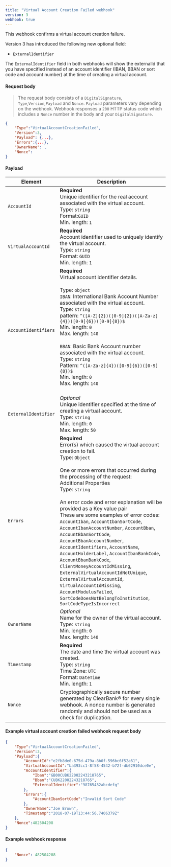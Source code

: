 ```yaml
---
title: "Virtual Account Creation Failed webhook"
version: 3
webhook: true
---
```


This webhook confirms a virtual account creation failure.

Version 3 has introduced the following new optional field:

- `ExternalIdentifier`

The `ExternalIdentifier` field in both webhooks will show the externalId that you have specified instead of an account identifier (IBAN, BBAN or sort code and account number) at the time of creating a virtual account.

#### Request body

> The request body consists of a `DigitalSignature`, `Type`,`Version`,`Payload` and `Nonce`. `Payload` parameters vary depending on the webhook. Webhook responses a `200` HTTP status code which includes a `Nonce` number in the body and your `DigitalSignature`.

```json
{
    "Type":"VirtualAccountCreationFailed",
    "Version":3,
    "Payload": {...},
    "Errors":{...},
    "OwnerName": ,
    "Nonce":
}
```

#### Payload
| Element              | Description                                                                                                                                                                                                                                                                                                                                                                                                                                                                                                                                                                                                                                                                                                                                                                                                                                     |
|----------------------|-------------------------------------------------------------------------------------------------------------------------------------------------------------------------------------------------------------------------------------------------------------------------------------------------------------------------------------------------------------------------------------------------------------------------------------------------------------------------------------------------------------------------------------------------------------------------------------------------------------------------------------------------------------------------------------------------------------------------------------------------------------------------------------------------------------------------------------------------|
| `AccountId`          | **Required**<br />Unique identifier for the real account associated with the virtual account. <br/> Type: `string`<br /> Format:`GUID`<br /> Min. length: `1`                                                                                                                                                                                                                                                                                                                                                                                                                                                                                                                                                                                                                                                                                  |
| `VirtualAccountId`   | **Required**<br />Account identifier used to uniquely identify the virtual account.<br /> Type: `string`<br /> Format: `GUID`<br /> Min. length: `1`                                                                                                                                                                                                                                                                                                                                                                                                                                                                                                                                                                                                                                                                                           |
| `AccountIdentifiers` | **Required**<br />Virtual account identifier details.<br /> <br /> Type: `object`<br />  `IBAN`: International Bank Account Number associated with the virtual account.<br /> Type: `string`<br /> pattern: `^([A-Z]{2})([0-9]{2})([A-Za-z]{4})([0-9]{6})([0-9]{8})$`<br /> Min. length: `0`<br /> Max. length: `140`<br /><br /> `BBAN`: Basic Bank Account number associated with the virtual account.<br/> Type: `string`<br />  Pattern: `^([A-Za-z]{4})([0-9]{6})([0-9]{8})$`<br /> Min. length: `0`<br />  Max. length: `140`<br /><br />                                                                                                                                                                                                                                                                                                |
| `ExternalIdentifier` | *Optional*<br />Unique identifier specified at the time of creating a virtual account.<br /> Type: `string`<br /> Min. length: `0`<br /> Max. length: `50`                                                                                                                                                                                                                                                                                                                                                                                                                                                                                                                                                                                                                                                                                     |
| `Errors`             | **Required**<br />Error(s) which caused the virtual account creation to fail.<br /> Type: `Object`<br /><br /> One or more errors that occurred during the processing of the request:<br /> Additional Properties<br /> Type: `string`<br /><br /> An error code and error explanation will be provided as a Key value pair<br /> These are some examples of error codes:<br />`AccountIban`, `AccountIbanSortCode`, `AccountIbanAccountNumber`, `AccountBban`, `AccountBbanSortCode`, `AccountBbanAccountNumber`, `AccountIdentifiers`, `AccountName`, `AccountHolderLabel`, `AccountIbanBankCode`, `AccountBbanBankCode`, `ClientMoneyAccountIdMissing`, `ExternalVirtualAccountIdNotUnique`, `ExternalVirtualAccountId`, `VirtualAccountIdMissing`, `AccountModulusFailed`, `SortCodeDoesNotBelongToInstitution`, `SortCodeTypeIsIncorrect` |
| `OwnerName`          | *Optional*<br />Name for the owner of the virtual account.<br /> Type: `string`<br /> Min. length: `0`<br /> Max. length: `140`                                                                                                                                                                                                                                                                                                                                                                                                                                                                                                                                                                                                                                                                                                                |
| `Timestamp`          | **Required**<br />The date and time the virtual account was created.<br /> Type: `string`<br /> Time Zone: `UTC`<br /> Format: `DateTime`<br /> Min. length: `1`                                                                                                                                                                                                                                                                                                                                                                                                                                                                                                                                                                                                                                                                               |
| `Nonce`              | Cryptographically secure number generated by ClearBank® for every single webhook. A nonce number is generated randomly and should not be used as a check for duplication.                                                                                                                                                                                                                                                                                                                                                                                                                                                                                                                                                                                                                                                                       |

#### Example virtual account creation failed webhook request body

```json
{
    "Type":"VirtualAccountCreationFailed",
    "Version":3,
    "Payload":{
        "AccountId":"e2fb8de0-675d-479a-8b0f-596bc6f52a61",
        "VirtualAccountId":"ba393cc1-8f58-4542-b72f-db62910dce0e",
        "AccountIdentifier":{
            "Iban":"GB00CUBK22002243218765",
            "Bban":"CUBK22002243218765",
            "ExternalIdentifier":"98765432abcdefg"
        },
        "Errors":{
            "AccountIbanSortCode":"Invalid Sort Code"
        },
        "OwnerName":"Joe Brown",
        "Timestamp":"2018-07-19T13:44:56.7406379Z"
    },
    "Nonce":482504208
}
```

#### Example webhook response

```json
{
    "Nonce": 482504208
}
```
